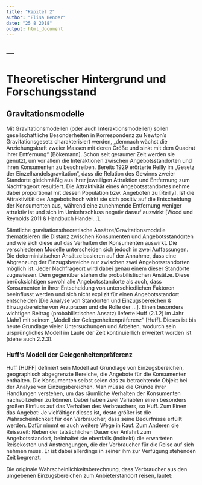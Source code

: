 ```yaml
---
title: "Kapitel 2"
author: "Elisa Bender"
date: "25 8 2018"
output: html_document
---
```

---
---
<!--
The {#rmd-basics} text after the chapter declaration will allow us to link throughout the document back to the beginning of Chapter 1.  These labels will automatically be generated (if not specified) by changing the spaces to hyphens and capital letters to lowercase.  Look for the reference to this label at the beginning of Chapter 2.
-->

# Theoretischer Hintergrund und Forschungsstand
## Gravitationsmodelle

Mit Gravitationsmodellen (oder auch Interaktionsmodellen) sollen gesellschaftliche Besonderheiten in Korrespondenz zu Newton’s Gravitationsgesetz charakterisiert werden, „demnach wächst die Anziehungskraft zweier Massen mit deren Größe und sinkt mit dem Quadrat ihrer Entfernung“ [Bökemann]. Schon seit geraumer Zeit werden sie genutzt, um vor allem die Interaktionen zwischen Angebotsstandorten und ihren Konsumenten zu beschreiben. Bereits 1929 erörterte Reilly im „Gesetz der Einzelhandelsgravitation“, dass die Relation des Gewinns zweier Standorte gleichmäßig aus ihrer jeweiligen Attraktion und Entfernung zum Nachfrageort resultiert. Die Attraktivität eines Angebotsstandortes nehme dabei proportional mit dessen Population bzw. Angeboten zu [Reilly]. Ist die Attraktivität des Angebots hoch wirkt sie sich positiv auf die Entscheidung der Konsumenten aus, während eine zunehmende Entfernung weniger attraktiv ist und sich im Umkehrschluss negativ darauf auswirkt [Wood und Reynolds 2011 & Handbuch Handel…].

Sämtliche gravitationstheoretische Ansätze/Gravitationsmodelle thematisieren die Distanz zwischen Konsumenten und Angebotsstandorten und wie sich diese auf das Verhalten der Konsumenten auswirkt. Die verschiedenen Modelle unterscheiden sich jedoch in zwei Auffassungen. Die deterministischen Ansätze basieren auf der Annahme, dass eine Abgrenzung der Einzugsbereiche nur zwischen zwei Angebotsstandorten möglich ist. Jeder Nachfrageort wird dabei genau einem dieser Standorte zugewiesen. Dem gegenüber stehen die probabilistischen Ansätze. Diese berücksichtigen sowohl alle Angebotsstandorte als auch, dass Konsumenten in ihrer Entscheidung von unterschiedlichen Faktoren beeinflusst werden und sich nicht explizit für einen Angebotsstandort entscheiden [Die Analyse von Standorten und Einzugsbereichen & Einzugsbereiche von Arztpraxen und die Rolle der …].
Einen besonders wichtigen Beitrag (probabilistischen Ansatz) lieferte Huff (2.1.2) im Jahr (Jahr) mit seinem „Modell der Gelegenheitenpräferenz“ [Huff]. Dieses ist bis heute Grundlage vieler Untersuchungen und Arbeiten, wodurch sein ursprüngliches Modell im Laufe der Zeit kontinuierlich erweitert worden ist (siehe auch 2.2.3). 


### Huff’s Modell der Gelegenheitenpräferenz
Huff [HUFF] definiert sein Modell auf Grundlage von Einzugsbereichen, geographisch abgegrenzte Bereiche, die Angebote für die Konsumenten enthalten. Die Konsumenten selbst seien das zu betrachtende Objekt bei der Analyse von Einzugsbereichen. Man müsse die Gründe ihrer Handlungen verstehen, um das räumliche Verhalten der Konsumenten nachvollziehen zu können. Dabei haben zwei Variablen einen besonders großen Einfluss auf das Verhalten des Verbrauchers, so Huff. Zum Einen das Angebot: Je vielfältiger dieses ist, desto größer ist die Wahrscheinlichkeit für den Verbraucher, dass seine Bedürfnisse erfüllt werden. Dafür nimmt er auch weitere Wege in Kauf. Zum Anderen die Reisezeit: Neben der tatsächlichen Dauer der Anfahrt zum Angebotsstandort,  beinhaltet sie ebenfalls (indirekt) die erwarteten Reisekosten und Anstrengungen, die der Verbraucher für die Reise auf sich nehmen muss. Er ist dabei allerdings in seiner ihm zur Verfügung stehenden Zeit begrenzt. 

Die originale Wahrscheinlichkeitsberechnung, dass Verbraucher aus den umgebenen Einzugsbereichen zum Anbieterstandort reisen, lautet:
